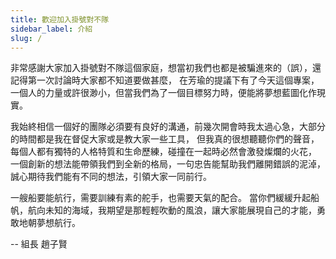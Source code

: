 ```yaml
---
title: 歡迎加入掛號對不隊
sidebar_label: 介紹
slug: /
---
```


非常感謝大家加入掛號對不隊這個家庭，想當初我們也都是被騙進來的（誤），還記得第一次討論時大家都不知道要做甚麼，
在芳瑜的提議下有了今天這個專案，一個人的力量或許很渺小，但當我們為了一個目標努力時，便能將夢想藍圖化作現實。

我始終相信一個好的團隊必須要有良好的溝通，前幾次開會時我太過心急，大部分的時間都是我在督促大家或是教大家一些工具，
但我真的很想聽聽你們的聲音，每個人都有獨特的人格特質和生命歷練，碰撞在一起時必然會激發燦爛的火花，
一個創新的想法能帶領我們到全新的格局，一句忠告能幫助我們離開錯誤的泥淖，誠心期待我們能有不同的想法，引領大家一同前行。

一艘船要能航行，需要訓練有素的舵手，也需要天氣的配合。
當你們緩緩升起船帆，航向未知的海域，我期望是那輕輕吹動的風浪，讓大家能展現自己的才能，勇敢地朝夢想航行。

<div style={{textAlign: 'right'}}>-- 組長 趙子賢</div>
